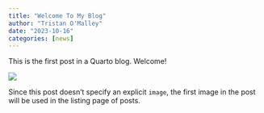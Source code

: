 ```yaml
---
title: "Welcome To My Blog"
author: "Tristan O'Malley"
date: "2023-10-16"
categories: [news]
---
```


This is the first post in a Quarto blog. Welcome!

![](thumbnail.jpg)

Since this post doesn't specify an explicit `image`, the first image in the post will be used in the listing page of posts.
